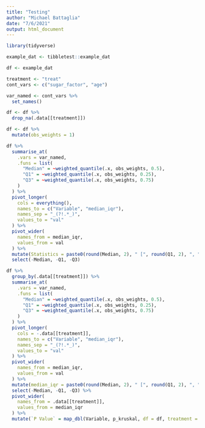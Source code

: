 ```yaml
---
title: "Testing"
author: "Michael Battaglia"
date: "7/6/2021"
output: html_document
---
```


```r
library(tidyverse)

example_dat <- tibbletest::example_dat

```

```r

df <- example_dat

treatment <- "treat"
cont_vars <- c("sugar_factor", "age")

var_named <- cont_vars %>%
  set_names()

df <- df %>%
  drop_na(.data[[treatment]])

df <- df %>%
  mutate(obs_weights = 1)

df %>%
  summarise_at(
    .vars = var_named,
    .funs = list(
      "Median" = ~weighted_quantile(.x, obs_weights, 0.5),
      "Q1" = ~weighted_quantile(.x, obs_weights, 0.25),
      "Q3" = ~weighted_quantile(.x, obs_weights, 0.75)
    )
  ) %>%
  pivot_longer(
    cols = everything(),
    names_to = c("Variable", "median_iqr"),
    names_sep = "_(?!.*_)",
    values_to = "val"
  ) %>%
  pivot_wider(
    names_from = median_iqr,
    values_from = val
  ) %>%
  mutate(Statistics = paste0(round(Median, 2), " [", round(Q1, 2), ", ", round(Q3, 2), "]")) %>%
  select(-Median, -Q1, -Q3)

df %>%
  group_by(.data[[treatment]]) %>%
  summarise_at(
    .vars = var_named,
    .funs = list(
      "Median" = ~weighted_quantile(.x, obs_weights, 0.5),
      "Q1" = ~weighted_quantile(.x, obs_weights, 0.25),
      "Q3" = ~weighted_quantile(.x, obs_weights, 0.75)
    )
  ) %>%
  pivot_longer(
    cols = -.data[[treatment]],
    names_to = c("Variable", "median_iqr"), 
    names_sep = "_(?!.*_)",
    values_to = "val"
  ) %>%
  pivot_wider(
    names_from = median_iqr,
    values_from = val
  ) %>%
  mutate(median_iqr = paste0(round(Median, 2), " [", round(Q1, 2), ", ", round(Q3, 2), "]")) %>%
  select(-Median, -Q1, -Q3) %>%
  pivot_wider(
    names_from = .data[[treatment]],
    values_from = median_iqr
  ) %>%
  mutate(`P Value` = map_dbl(Variable, p_kruskal, df = df, treatment = treatment, weight_var = "obs_weights"))


```
